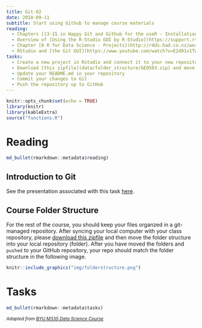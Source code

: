 ```yaml
---
title: Git-02
date: 2018-09-11 
subtitle: Start using Github to manage course materials
reading:
  - Chapters [13-15 in Happy Git and Github for the useR - Installation](http://happygitwithr.com){target='blank'}
  - Overview of [Using the R-Studio GUI by R-Studio](https://support.rstudio.com/hc/en-us/articles/200532077-Version-Control-with-Git-and-SVN){target='blank'}
  - Chapter [8 R for Data Science - Projects](http://r4ds.had.co.nz/workflow-projects.html){target='blank'}
  - RStudio and [the Git GUI](https://www.youtube.com/watch?v=E2d91v1Twcc){target='blank'}
tasks:
  - Create a new project in Rstudio and connect it to your new repository I created for you in GitHub (these are labeled `YEAR_GEO503_GITHUBUSERNAME`). Helpful instructions are [here](http://happygitwithr.com/rstudio-git-github.html#clone-the-new-github-repository-to-your-computer-via-rstudio)
  - Download [this zipfile](data/folder_structure/GEO503.zip) and move the folder structure into your new local repository (folder). Check your folder structure in your git repo to match the format for our class.
  - Update your README.md in your repository
  - Commit your changes to Git
  - Push the repository up to GitHub
---
```


```r

knitr::opts_chunk$set(echo = TRUE)
library(knitr)
library(kableExtra)
source("functions.R")

```

# Reading

```r
md_bullet(rmarkdown::metadata$reading)
```

## Introduction to Git

See the presentation associated with this task [here](presentations/Week03_Git.html).

## Course Folder Structure

For the rest of the course, you should keep your files organzed in a git-managed repository.  After syncing your local computer with your class repository, please [download this zipfile](data/folder_structure/GEO503.zip) and then move the folder structure into your local repository (folder).  After you have moved the folders and `pushed` to your GitHub repository, your repo should match the folder structure in the following image.


```r
knitr::include_graphics("img/folderstructure.png")
```

# Tasks

```r
md_bullet(rmarkdown::metadata$tasks)
```

<i> <small> Adapted from [BYU M335 Data Science Course](https://byuistats.github.io/M335) </small> </i>
